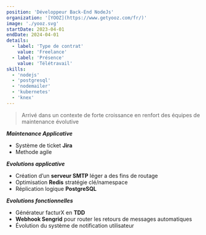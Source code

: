 ```yaml
---
position: 'Développeur Back-End NodeJs'
organization: '[YOOZ](https://www.getyooz.com/fr/)'
image: './yooz.svg'
startDate: 2023-04-01
endDate: 2024-04-01
details:
  - label: 'Type de contrat'
    value: 'Freelance'
  - label: 'Présence'
    value: 'Télétravail'
skills:
  - 'nodejs'
  - 'postgresql'
  - 'nodemailer'
  - 'kubernetes'
  - 'knex'
---
```


> Arrivé dans un contexte de forte croissance en renfort des équipes de maintenance évolutive

**_Maintenance Applicative_**

- Système de ticket **Jira**
- Methode agile

**_Evolutions applicative_**

- Création d’un **serveur SMTP** léger a des fins de routage
- Optimisation **Redis** stratégie clé/namespace
- Réplication logique **PostgreSQL**

**_Evolutions fonctionnelles_**

- Générateur facturX en **TDD**
- **Webhook Sengrid** pour router les retours de messages automatiques
- Évolution du système de notification utilisateur
